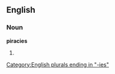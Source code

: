 ==English==
===Noun===
'''piracies'''
# {{plural of|[[piracy]]}}

[[Category:English plurals ending in "-ies"]]